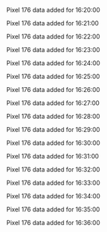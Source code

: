 Pixel 176 data added for 16:20:00

Pixel 176 data added for 16:21:00

Pixel 176 data added for 16:22:00

Pixel 176 data added for 16:23:00

Pixel 176 data added for 16:24:00

Pixel 176 data added for 16:25:00

Pixel 176 data added for 16:26:00

Pixel 176 data added for 16:27:00

Pixel 176 data added for 16:28:00

Pixel 176 data added for 16:29:00

Pixel 176 data added for 16:30:00

Pixel 176 data added for 16:31:00

Pixel 176 data added for 16:32:00

Pixel 176 data added for 16:33:00

Pixel 176 data added for 16:34:00

Pixel 176 data added for 16:35:00

Pixel 176 data added for 16:36:00


